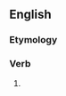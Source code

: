 ==English==

===Etymology===
{{suffix|en|stop|eth|nocat=1}}

===Verb===
{{head|en|verb form}}

# {{en-archaic third-person singular of|stop}}